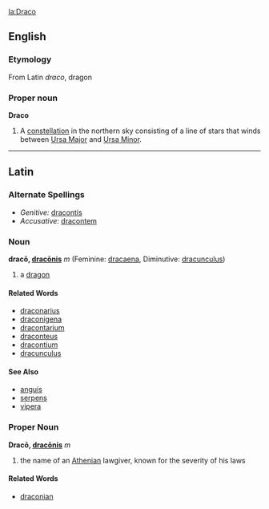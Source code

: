 [[la:Draco]]

==English==
===Etymology===
From Latin ''draco'', dragon

===Proper noun===
'''Draco'''

# A [[constellation]] in the northern sky consisting of a line of stars that winds between [[Ursa Major]] and [[Ursa Minor]].

----
==Latin==
===Alternate Spellings===
*''Genitive:'' [[dracontis]]
*''Accusative:'' [[dracontem]]
===Noun===
'''dracō, [[Wiktionary Appendix:Latin third declension|dracōnis]]''' ''m'' (Feminine: [[dracaena]], Diminutive: [[dracunculus]])

#a [[dragon]]
====Related Words====
*[[draconarius]]
*[[draconigena]]
*[[dracontarium]]
*[[draconteus]]
*[[dracontium]]
*[[dracunculus]]
====See Also====
*[[anguis]]
*[[serpens]]
*[[vipera]]
===Proper Noun===
'''Dracō, [[Wiktionary Appendix:Latin third declension|dracōnis]]''' ''m''

#the name of an [[Athens|Athenian]] lawgiver, known for the severity of his laws
====Related Words====
*[[draconian]]